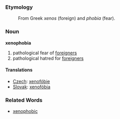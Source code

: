=== Etymology ===
: From Greek ''xenos'' (foreign) and ''phobia'' (fear).
=== Noun ===
'''xenophobia'''
# pathological fear of [[foreigner|foreigners]]
# pathological hatred for [[foreigner|foreigners]]
==== Translations ====
*[[Czech]]: [[xenofóbie]]
*[[Slovak]]: [[xenofóbia]]
=== Related Words ===
* [[xenophobic]]